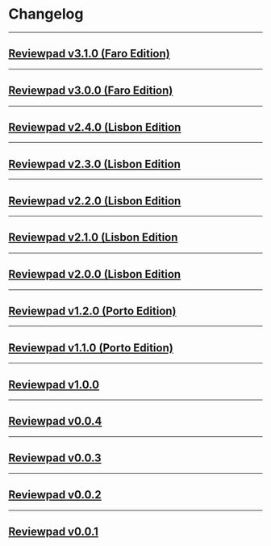 
# Changelog

***

## [Reviewpad v3.1.0 (Faro Edition)](/docs/changelog/reviewpad-v310-faro-edition) 

<Reviewpadv310/>

***

## [Reviewpad v3.0.0 (Faro Edition)](/docs/changelog/reviewpad-v300-faro-edition) 

<Reviewpadv300/>

***

## [Reviewpad v2.4.0 (Lisbon Edition](/docs/changelog/reviewpad-v240-lisbon-edition) 

<Reviewpadv240/>

***

## [Reviewpad v2.3.0 (Lisbon Edition](/docs/changelog/reviewpad-v230-lisbon-edition) 

<Reviewpadv230/>

***

## [Reviewpad v2.2.0 (Lisbon Edition](/docs/changelog/reviewpad-v220-lisbon-edition) 

<Reviewpadv220/>

***

## [Reviewpad v2.1.0 (Lisbon Edition](/docs/changelog/reviewpad-v210-lisbon-edition)  

<Reviewpadv210/>

***

## [Reviewpad v2.0.0 (Lisbon Edition](/docs/changelog/reviewpad-v200-lisbon-edition) 

<Reviewpadv200/>

***

## [Reviewpad v1.2.0 (Porto Edition)](/docs/changelog/reviewpad-v120-porto-edition) 

<Reviewpadv120/>

***

## [Reviewpad v1.1.0 (Porto Edition)](/docs/changelog/reviewpad-v110-porto-edition) 

<Reviewpadv110/>

***

## [Reviewpad v1.0.0](/docs/changelog/reviewpad-v100) 

<Reviewpadv100/>

***

## [Reviewpad v0.0.4](/docs/changelog/reviewpad-v004) 

<Reviewpadv004/>

***

## [Reviewpad v0.0.3](/docs/changelog/reviewpad-v003) 

<Reviewpadv003/>

***

## [Reviewpad v0.0.2](/docs/changelog/reviewpad-v002) 

<Reviewpadv002/>

***

## [Reviewpad v0.0.1](/docs/changelog/reviewpad-v001) 

<Reviewpadv001/>